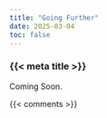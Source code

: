 ```yaml
---
title: "Going Further"
date: 2025-03-04
toc: false
---
```


### {{< meta title >}}

Coming Soon.



{{< comments >}}